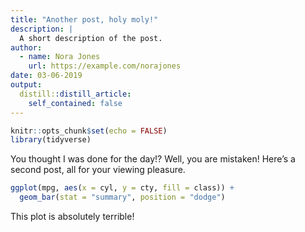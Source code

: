 ```yaml
---
title: "Another post, holy moly!"
description: |
  A short description of the post.
author:
  - name: Nora Jones
    url: https://example.com/norajones
date: 03-06-2019
output:
  distill::distill_article:
    self_contained: false
---
```


```r
knitr::opts_chunk$set(echo = FALSE)
library(tidyverse)
```

You thought I was done for the day!? Well, you are mistaken! Here's a second post, all for your viewing pleasure.

```r
ggplot(mpg, aes(x = cyl, y = cty, fill = class)) +
  geom_bar(stat = "summary", position = "dodge")
```

This plot is absolutely terrible!